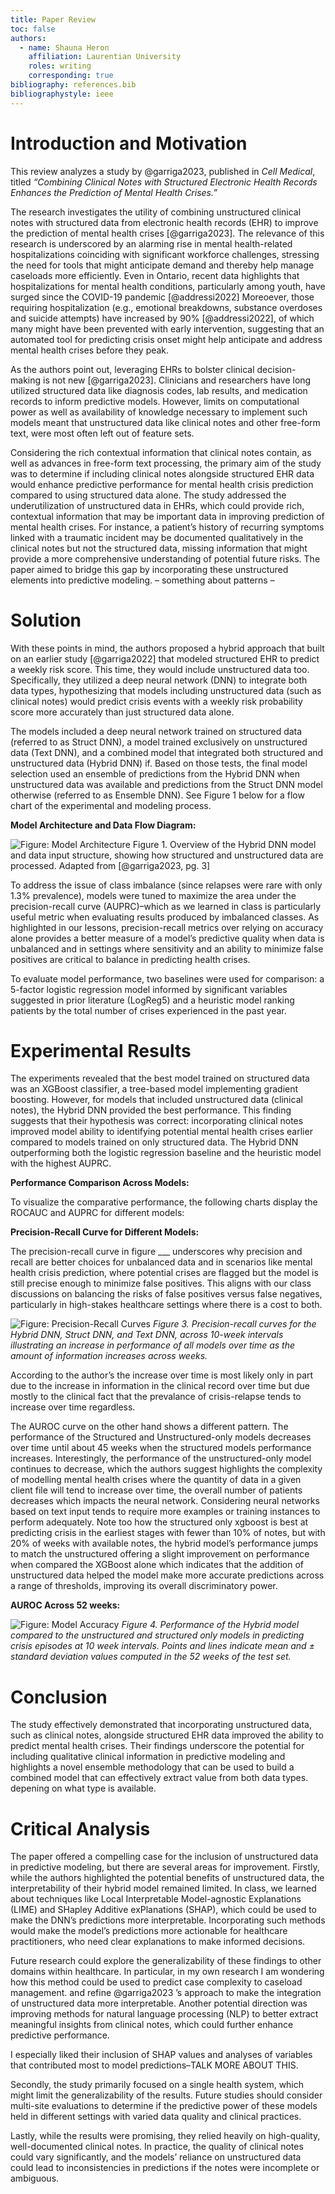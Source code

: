 ```yaml
---
title: Paper Review
toc: false
authors:
  - name: Shauna Heron
    affiliation: Laurentian University
    roles: writing
    corresponding: true
bibliography: references.bib
bibliographystyle: ieee
---
```


# **Introduction and Motivation**

This review analyzes a study by @garriga2023, published in *Cell Medical*, titled *"Combining Clinical Notes with Structured Electronic Health Records Enhances the Prediction of Mental Health Crises."*

The research investigates the utility of combining unstructured clinical notes with structured data from electronic health records (EHR) to improve the prediction of mental health crises [@garriga2023]. The relevance of this research is underscored by an alarming rise in mental health-related hospitalizations coinciding with significant workforce challenges, stressing the need for tools that might anticipate demand and thereby help manage caseloads more efficiently. Even in Ontario, recent data highlights that hospitalizations for mental health conditions, particularly among youth, have surged since the COVID-19 pandemic [@addressi2022] Moreoever, those requiring hospitalization (e.g., emotional breakdowns, substance overdoses and suicide attempts) have increased by 90% [@addressi2022], of which many might have been prevented with early intervention, suggesting that an automated tool for predicting crisis onset might help anticipate and address mental health crises before they peak.

As the authors point out, leveraging EHRs to bolster clinical decision-making is not new [@garriga2023]. Clinicians and researchers have long utilized structured data like diagnosis codes, lab results, and medication records to inform predictive models. However, limits on computational power as well as availability of knowledge necessary to implement such models meant that unstructured data like clinical notes and other free-form text, were most often left out of feature sets.

Considering the rich contextual information that clinical notes contain, as well as advances in free-form text processing, the primary aim of the study was to determine if including clinical notes alongside structured EHR data would enhance predictive performance for mental health crisis prediction compared to using structured data alone. The study addressed the underutilization of unstructured data in EHRs, which could provide rich, contextual information that may be important data in improving prediction of mental health crises. For instance, a patient’s history of recurring symptoms linked with a traumatic incident may be documented qualitatively in the clinical notes but not the structured data, missing information that might provide a more comprehensive understanding of potential future risks. The paper aimed to bridge this gap by incorporating these unstructured elements into predictive modeling. -- something about patterns --

# **Solution**

With these points in mind, the authors proposed a hybrid approach that built on an earlier study [@garriga2022] that modeled structured EHR to predict a weekly risk score. This time, they would include unstructured data too. Specifically, they utilized a deep neural network (DNN) to integrate both data types, hypothesizing that models including unstructured data (such as clinical notes) would predict crisis events with a weekly risk probability score more accurately than just structured data alone.

The models included a deep neural network trained on structured data (referred to as Struct DNN), a model trained exclusively on unstructured data (Text DNN), and a combined model that integrated both structured and unstructured data (Hybrid DNN) if. Based on those tests, the final model selection used an ensemble of predictions from the Hybrid DNN when unstructured data was available and predictions from the Struct DNN model otherwise (referred to as Ensemble DNN). See Figure 1 below for a flow chart of the experimental and modeling process.

**Model Architecture and Data Flow Diagram:**

![Figure: Model Architecture](images/paste-1.png){alt="Figure: Model Architecture"} Figure 1. Overview of the Hybrid DNN model and data input structure, showing how structured and unstructured data are processed. Adapted from [@garriga2023, pg. 3]

To address the issue of class imbalance (since relapses were rare with only 1.3% prevalence), models were tuned to maximize the area under the precision-recall curve (AUPRC)--which as we learned in class is particularly useful metric when evaluating results produced by imbalanced classes. As highlighted in our lessons, precision-recall metrics over relying on accuracy alone provides a better measure of a model's predictive quality when data is unbalanced and in settings where sensitivity and an ability to minimize false positives are critical to balance in predicting health crises.

To evaluate model performance, two baselines were used for comparison: a 5-factor logistic regression model informed by significant variables suggested in prior literature (LogReg5) and a heuristic model ranking patients by the total number of crises experienced in the past year.

# **Experimental Results**

The experiments revealed that the best model trained on structured data was an XGBoost classifier, a tree-based model implementing gradient boosting. However, for models that included unstructured data (clinical notes), the Hybrid DNN provided the best performance. This finding suggests that their hypothesis was correct: incorporating clinical notes improved model ability to identifying potential mental health crises earlier compared to models trained on only structured data. The Hybrid DNN outperforming both the logistic regression baseline and the heuristic model with the highest AUPRC.

**Performance Comparison Across Models:**

To visualize the comparative performance, the following charts display the ROCAUC and AUPRC for different models:

**Precision-Recall Curve for Different Models:**

The precision-recall curve in figure \_\_\_ underscores why precision and recall are better choices for unbalanced data and in scenarios like mental health crisis prediction, where potential crises are flagged but the model is still precise enough to minimize false positives. This aligns with our class discussions on balancing the risks of false positives versus false negatives, particularly in high-stakes healthcare settings where there is a cost to both.

![Figure: Precision-Recall Curves](images/paste-3.png) *Figure 3. Precision-recall curves for the Hybrid DNN, Struct DNN, and Text DNN, across 10-week intervals illustrating an increase in performance of all models over time as the amount of information increases across weeks.*

According to the author's the increase over time is most likely only in part due to the increase in information in the clinical record over time but due mostly to the clinical fact that the prevalance of crisis-relapse tends to increase over time regardless.

The AUROC curve on the other hand shows a different pattern. The performance of the Structured and Unstructured-only models decreases over time until about 45 weeks when the structured models performance increases. Interestingly, the performance of the unstructured-only model continues to decrease, which the authors suggest highlights the complexity of modelling mental health crises where the quantity of data in a given client file will tend to increase over time, the overall number of patients decreases which impacts the neural network. Considering neural networks based on text input tends to require more examples or training instances to perform adequately. Note too how the structured only xgboost is best at predicting crisis in the earliest stages with fewer than 10% of notes, but with 20% of weeks with available notes, the hybrid model's performance jumps to match the unstructured offering a slight improvement on performance when compared the XGBoost alone which indicates that the addition of unstructured data helped the model make more accurate predictions across a range of thresholds, improving its overall discriminatory power.

**AUROC Across 52 weeks:**

![Figure: Model Accuracy](images/paste-4.png) *Figure 4. Performance of the Hybrid model compared to the unstructured and structured only models in predicting crisis episodes at 10 week intervals. Points and lines indicate mean and ± standard deviation values computed in the 52 weeks of the test set.*

# **Conclusion**

The study effectively demonstrated that incorporating unstructured data, such as clinical notes, alongside structured EHR data improved the ability to predict mental health crises. Their findings underscore the potential for including qualitative clinical information in predictive modeling and highlights a novel ensemble methodology that can be used to build a combined model that can effectively extract value from both data types. depening on what type is available.

# **Critical Analysis**

The paper offered a compelling case for the inclusion of unstructured data in predictive modeling, but there are several areas for improvement. Firstly, while the authors highlighted the potential benefits of unstructured data, the interpretability of their hybrid model remained limited. In class, we learned about techniques like Local Interpretable Model-agnostic Explanations (LIME) and SHapley Additive exPlanations (SHAP), which could be used to make the DNN's predictions more interpretable. Incorporating such methods would make the model's predictions more actionable for healthcare practitioners, who need clear explanations to make informed decisions.

Future research could explore the generalizability of these findings to other domains within healthcare. In particular, in my own research I am wondering how this method could be used to predict case complexity to caseload management. and refine @garriga2023 's approach to make the integration of unstructured data more interpretable. Another potential direction was improving methods for natural language processing (NLP) to better extract meaningful insights from clinical notes, which could further enhance predictive performance.

I especially liked their inclusion of SHAP values and analyses of variables that contributed most to model predictions--TALK MORE ABOUT THIS.

Secondly, the study primarily focused on a single health system, which might limit the generalizability of the results. Future studies should consider multi-site evaluations to determine if the predictive power of these models held in different settings with varied data quality and clinical practices.

Lastly, while the results were promising, they relied heavily on high-quality, well-documented clinical notes. In practice, the quality of clinical notes could vary significantly, and the models' reliance on unstructured data could lead to inconsistencies in predictions if the notes were incomplete or ambiguous.
